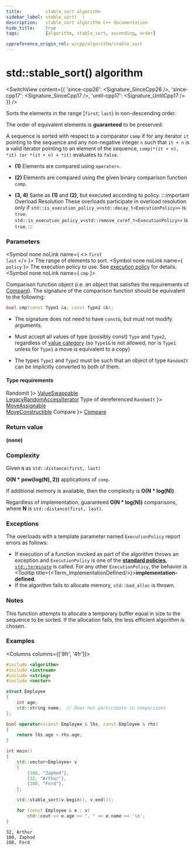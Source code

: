 ```yaml
---
title:         stable_sort algorithm
sidebar_label: stable_sort(  )
description:   stable_sort algorithm C++ documentation
hide_title:    true
tags:          [algorithm, stable_sort, ascending, order]

cppreference_origin_rel: w/cpp/algorithm/stable_sort
---
```



<!-- Terms -->


<!----------------- Codes ---------------------->


# std::stable_sort() algorithm

<SwitchView content={{
	'since-cpp26': <Signature_SinceCpp26 />,
	'since-cpp17': <Signature_SinceCpp17 />,
	'until-cpp17': <Signature_UntilCpp17 />
}} />


Sorts the elements in the range [`first`; `last`) in non-descending order.

The order of equivalent elements is **guaranteed** to be preserved.

A sequence is sorted with respect to a comparator `comp` if for any iterator `it` pointing to the sequence
and any non-negative integer `n` such that `it + n` is a valid iterator pointing to an element of the sequence,
`comp(*(it + n), *it) (or *(it + n) < *it)` evaluates to `false`.

- **(1)** Elements are compared using `operator<`.

- **(2)** Elements are compared using the given binary comparison function `comp`.

- **(3, 4)** Same as **(1)** and **(2)**, but executed according to policy.
	:::important Overload Resolution
	These overloads participate in overload resolution only if
	<Until v='cpp20'> <code>std::is_execution_policy_v&lt;std::decay_t&lt;ExecutionPolicy&gt;&gt;</code> is <code>true</code>. </Until>
	<Since v='cpp20'> <code>std::is_execution_policy_v&lt;std::remove_cvref_t&lt;ExecutionPolicy&gt;&gt;</code> is <code>true</code>. </Since>
	:::

### Parameters

<SymbolTable>

  <Symbol none noLink name={ <> <code>first</code> <br/> <code>last</code> </> }>
    The range of elements to sort.
  </Symbol>
  <Symbol none noLink name={ <code>policy</code> }>
    The execution policy to use. See <a href="#">execution policy</a> for details.
  </Symbol>
  <Symbol none noLink name={ <code>cmp</code> }>

Comparison function object (i.e. an object that satisfies the requirements of [Compare](/docs/named_req/Compare)).
The signature of the comparison function should be equivalent to the following:
```cpp
bool cmp(const Type1 &a, const Type2 &b);
```
- The signature does not need to have `const&`, but must not modify arguments.
- Must accept all values of type (possibly const) `Type` and `Type2`, regardless of [value category](#) (so `Type1&` is not allowed, <Since v='cpp11'>nor is <code>Type1</code> unless for <code>Type1</code> a move is equivalent to a copy</Since>)
- The types `Type1` and `Type2` must be such that an object of type `RandomIt` can be implicitly converted to both of them.


  </Symbol>

</SymbolTable>

#### Type requirements

<SymbolTable>
  <Symbol none noLink name={ <code>RandomIt</code> }>
    <a href="/docs/named_req/ValueSwappable">ValueSwappable</a> <br/>
    <a href="/docs/named_req/LegacyRandomAccessIterator">LegacyRandomAccessIterator</a>
  </Symbol>
  <Symbol none noLink name={ <> Type of dereferenced <code>RandomIt</code> </> }>
    <a href="/docs/named_req/MoveAssignable">MoveAssignable</a> <br/>
    <a href="/docs/named_req/MoveConstructible">MoveConstructible</a>
  </Symbol>
  <Symbol none noLink name={ <code>Compare</code> }>
    <a href="/docs/named_req/Compare">Compare</a>
  </Symbol>
</SymbolTable>

### Return value

**(none)**

### Complexity

Given `N` as `std::distance(first, last)`

**O(N \* pow(log(N), 2))** applications of `comp`.

If additional memory is available, then the complexity is **O(N \* log(N))**.

Regardless of implementation, guaranteed **O(N \* log(N))** comparisons, where **N** is `std::distance(first, last)`.

### Exceptions

The overloads with a template parameter named `ExecutionPolicy` report errors as follows:
- If execution of a function invoked as part of the algorithm throws an exception and `ExecutionPolicy` is one of the [**standard policies**](#), [`std::terminate`](#) is called.
	For any other `ExecutionPolicy`, the behavior is <Tooltip title={<Term_ImplementationDefined/>}>**implementation-defined**</Tooltip>.
- If the algorithm fails to allocate memory, `std::bad_alloc` is thrown.

### Notes

This function attempts to allocate a temporary buffer equal in size to the sequence to be sorted. If the allocation fails, the less efficient algorithm is chosen.

### Examples

<Columns columns={['8fr', '4fr']}>
<div>

```cpp title='Main.cpp' showLineNumbers
#include <algorithm>
#include <iostream>
#include <string>
#include <vector>

struct Employee
{
    int age;
    std::string name;  // Does not participate in comparisons
};

bool operator<(const Employee & lhs, const Employee & rhs)
{
    return lhs.age < rhs.age;
}

int main()
{
    std::vector<Employee> v
    {
        {108, "Zaphod"},
        {32, "Arthur"},
        {108, "Ford"},
    };

    std::stable_sort(v.begin(), v.end());

    for (const Employee & e : v)
        std::cout << e.age << ", " << e.name << '\n';
}
```

</div>
<div>

```plaintext title="Output"
32, Arthur
108, Zaphod
108, Ford
```

</div>
</Columns>

